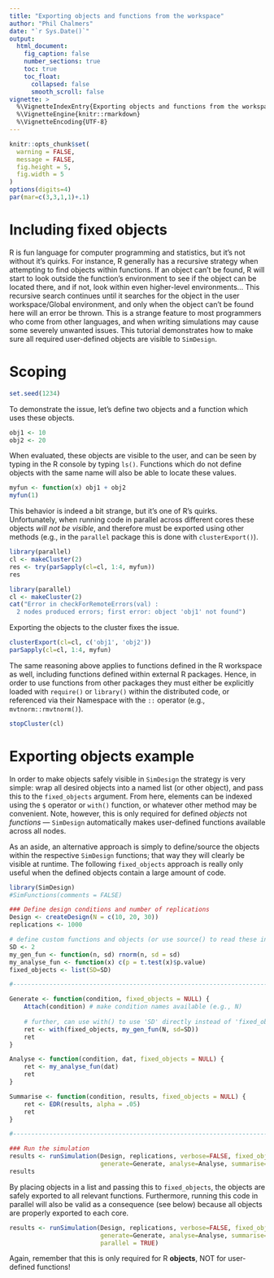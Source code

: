 ```yaml
---
title: "Exporting objects and functions from the workspace"
author: "Phil Chalmers"
date: "`r Sys.Date()`"
output:
  html_document:
    fig_caption: false
    number_sections: true 
    toc: true
    toc_float:
      collapsed: false
      smooth_scroll: false
vignette: >
  %\VignetteIndexEntry{Exporting objects and functions from the workspace}
  %\VignetteEngine{knitr::rmarkdown}
  %\VignetteEncoding{UTF-8}
---
```


```r
knitr::opts_chunk$set(
  warning = FALSE,
  message = FALSE,
  fig.height = 5,
  fig.width = 5
)
options(digits=4)
par(mar=c(3,3,1,1)+.1)
```


# Including fixed objects

R is fun language for computer programming and statistics, but it's not without it's quirks. For instance, R generally has a recursive strategy when attempting to find objects within functions. If an object can't be found, R will start to look outside the function's environment to see if the object can be located there, and if not, look within even higher-level environments... This recursive search continues until it searches for the object in the user workspace/Global environment, and only when the object can't be found here will an error be thrown. This is a strange feature to most programmers who come from other languages, and when writing simulations may cause some severely unwanted issues. This tutorial demonstrates how to make sure all required user-defined objects are visible to `SimDesign`. 

# Scoping

```r
set.seed(1234)
```

To demonstrate the issue, let's define two objects and a function which uses these objects. 

```r
obj1 <- 10
obj2 <- 20
```

When evaluated, these objects are visible to the user, and can be seen by typing in the R console by typing `ls()`. Functions which do not define objects with the same name will also be able to locate these values.

```r
myfun <- function(x) obj1 + obj2
myfun(1)
```

This behavior is indeed a bit strange, but it's one of R's quirks. Unfortunately, when running code in parallel across different cores these objects *will not be visible*, and therefore must be exported using other methods (e.g., in the `parallel` package this is done with `clusterExport()`). 

```r
library(parallel)
cl <- makeCluster(2)
res <- try(parSapply(cl=cl, 1:4, myfun))
res
```

```r
library(parallel)
cl <- makeCluster(2)
cat("Error in checkForRemoteErrors(val) : 
  2 nodes produced errors; first error: object 'obj1' not found")
```


Exporting the objects to the cluster fixes the issue. 

```r
clusterExport(cl=cl, c('obj1', 'obj2'))
parSapply(cl=cl, 1:4, myfun)
```

The same reasoning above applies to functions defined in the R workspace as well, including functions defined within external R packages. Hence, in order to use functions from other packages they must either be explicitly loaded with `require()` or `library()` within the distributed code, or referenced via their Namespace with the `::` operator (e.g., `mvtnorm::rmvtnorm()`).

```r
stopCluster(cl)
```

# Exporting objects example 

In order to make objects safely visible in `SimDesign` the strategy is very simple: wrap all desired objects into a named list (or other object), and pass this to the `fixed_objects` argument. From here, elements can be indexed using the `$` operator or `with()` function, or whatever other method may be convenient. Note, however, this is only required for defined *objects* not *functions* --- `SimDesign` automatically makes user-defined functions available across all nodes.

As an aside, an alternative approach is simply to define/source the objects within the respective `SimDesign` functions; that way they will clearly be visible at runtime. The following `fixed_objects` approach is really only useful when the defined objects contain a large amount of code.

```r
library(SimDesign)
#SimFunctions(comments = FALSE)

### Define design conditions and number of replications
Design <- createDesign(N = c(10, 20, 30))
replications <- 1000

# define custom functions and objects (or use source() to read these in from an external file)
SD <- 2
my_gen_fun <- function(n, sd) rnorm(n, sd = sd)
my_analyse_fun <- function(x) c(p = t.test(x)$p.value)
fixed_objects <- list(SD=SD)

#---------------------------------------------------------------------------

Generate <- function(condition, fixed_objects = NULL) {
    Attach(condition) # make condition names available (e.g., N)
    
    # further, can use with() to use 'SD' directly instead of 'fixed_objects$SD'
    ret <- with(fixed_objects, my_gen_fun(N, sd=SD))
    ret
}

Analyse <- function(condition, dat, fixed_objects = NULL) {
    ret <- my_analyse_fun(dat)
    ret
}

Summarise <- function(condition, results, fixed_objects = NULL) {
    ret <- EDR(results, alpha = .05)
    ret
}

#---------------------------------------------------------------------------

### Run the simulation
results <- runSimulation(Design, replications, verbose=FALSE, fixed_objects=fixed_objects,
                         generate=Generate, analyse=Analyse, summarise=Summarise, debug='none')
results
```

By placing objects in a list and passing this to `fixed_objects`, the objects are safely exported to all relevant functions. Furthermore, running this code in parallel will also be valid as a consequence (see below) because all objects are properly exported to each core. 

```r
results <- runSimulation(Design, replications, verbose=FALSE, fixed_objects=fixed_objects,
                         generate=Generate, analyse=Analyse, summarise=Summarise, debug='none',
                         parallel = TRUE)
```

Again, remember that this is only required for R **objects**, NOT for user-defined functions!
